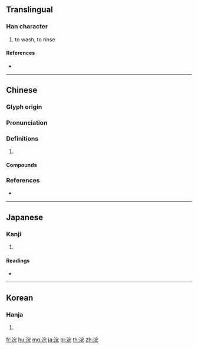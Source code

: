 {{character info/new}}
==Translingual==

===Han character===
{{Han char|rn=85|rad=水|as=07|sn=10|four=33111|canj=EJMU}}

# to wash, to rinse

====References====
* {{Han ref|kx=0624.060|dkj=17470|dj=1021.210|hdz=31633.070|uh=6D63|ud=28003|bh=D246|bd=53830}}

----

==Chinese==
{{zh-forms}}

===Glyph origin===
{{Han etym}}

===Pronunciation===
{{zh-pron
|m=浣
|c=wun5,wun2
|mc=y
|oc=y
|cat=
}}

===Definitions===
{{zh-hanzi}}

# {{rfdef|zh}}

====Compounds====
{{zh-der|上浣|下浣|中浣|浣滌|浣熊|浣紗溪|浣紗記|浣花日|浣花溪|浣花集|浣衣|浣雪|湔浣腸胃|火浣布|火浣布衫}}

===References===
* {{R:yue:Hanzi}}

----

==Japanese==

===Kanji===
{{ja-kanji|grade=|rs=水07}}

# {{defn|lang=ja|sort=水07}}

====Readings====
* {{ja-readings|on=[[かん]] (kan)|kun=[[あらう]] (arau)}}

----

==Korean==

===Hanja===
{{ko-hanja|hangeul=완|eumhun=|rv=wan|mr=wan|y=wan}}

# {{defn|lang=ko|sort=水07}}

[[fr:浣]]
[[hu:浣]]
[[mg:浣]]
[[ja:浣]]
[[pl:浣]]
[[th:浣]]
[[zh:浣]]
